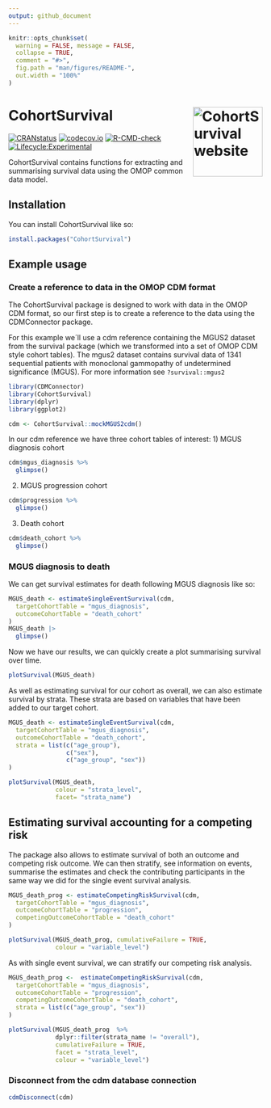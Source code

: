 ```yaml
---
output: github_document
---
```


<!-- README.md is generated from README.Rmd. Please edit that file -->

```r
knitr::opts_chunk$set(
  warning = FALSE, message = FALSE,
  collapse = TRUE,
  comment = "#>",
  fig.path = "man/figures/README-",
  out.width = "100%"
)
```

# CohortSurvival <a href="https://darwin-eu-dev.github.io/CohortSurvival/"><img src="man/figures/logo.png" align="right" height="138" alt="CohortSurvival website" /></a>

[![CRANstatus](https://www.r-pkg.org/badges/version/CohortSurvival)](https://CRAN.R-project.org/package=CohortSurvival)
[![codecov.io](https://codecov.io/github/darwin-eu/CohortSurvival/coverage.svg?branch=main)](https://app.codecov.io/github/darwin-eu/CohortSurvival?branch=main) 
[![R-CMD-check](https://github.com/darwin-eu/CohortSurvival/workflows/R-CMD-check/badge.svg)](https://github.com/darwin-eu/CohortSurvival/actions) 
[![Lifecycle:Experimental](https://img.shields.io/badge/Lifecycle-Experimental-339999)](https://lifecycle.r-lib.org/articles/stages.html)

CohortSurvival contains functions for extracting and summarising survival data using the OMOP common data model.

## Installation

You can install CohortSurvival like so:

```r
install.packages("CohortSurvival")
```

## Example usage

### Create a reference to data in the OMOP CDM format

The CohortSurvival package is designed to work with data in the OMOP CDM format, so our first step is to create a reference to the data using the CDMConnector package.

For this example we´ll use a cdm reference containing the MGUS2 dataset from the survival package (which we transformed into a set of OMOP CDM style cohort tables). The mgus2 dataset contains survival data of 1341 sequential patients with monoclonal gammopathy of undetermined significance (MGUS). For more information see `?survival::mgus2`

```r
library(CDMConnector)
library(CohortSurvival)
library(dplyr)
library(ggplot2)

cdm <- CohortSurvival::mockMGUS2cdm()
```

In our cdm reference we have three cohort tables of interest: 1) MGUS diagnosis cohort

```r
cdm$mgus_diagnosis %>%
  glimpse()
```

2)  MGUS progression cohort

```r
cdm$progression %>%
  glimpse()
```

3)  Death cohort

```r
cdm$death_cohort %>%
  glimpse()
```

### MGUS diagnosis to death

We can get survival estimates for death following MGUS diagnosis like so:

```r
MGUS_death <- estimateSingleEventSurvival(cdm,
  targetCohortTable = "mgus_diagnosis",
  outcomeCohortTable = "death_cohort"
)
MGUS_death |> 
  glimpse()
```

Now we have our results, we can quickly create a plot summarising survival over time.

```r
plotSurvival(MGUS_death)
```

As well as estimating survival for our cohort as overall, we can also estimate survival by strata. These strata are based on variables that have been added to our target cohort.

```r
MGUS_death <- estimateSingleEventSurvival(cdm,
  targetCohortTable = "mgus_diagnosis",
  outcomeCohortTable = "death_cohort",
  strata = list(c("age_group"),
                c("sex"),
                c("age_group", "sex"))
)

plotSurvival(MGUS_death, 
             colour = "strata_level", 
             facet= "strata_name")
```

## Estimating survival accounting for a competing risk

The package also allows to estimate survival of both an outcome and competing risk outcome. We can then stratify, see information on events, summarise the estimates and check the contributing participants in the same way we did for the single event survival analysis.

```r
MGUS_death_prog <- estimateCompetingRiskSurvival(cdm,
  targetCohortTable = "mgus_diagnosis",
  outcomeCohortTable = "progression",
  competingOutcomeCohortTable = "death_cohort"
)

plotSurvival(MGUS_death_prog, cumulativeFailure = TRUE,
             colour = "variable_level")
```

As with single event survival, we can stratify our competing risk analysis.

```r
MGUS_death_prog <-  estimateCompetingRiskSurvival(cdm,
  targetCohortTable = "mgus_diagnosis",
  outcomeCohortTable = "progression",
  competingOutcomeCohortTable = "death_cohort",
  strata = list(c("age_group", "sex"))
)

plotSurvival(MGUS_death_prog  %>%
             dplyr::filter(strata_name != "overall"), 
             cumulativeFailure = TRUE,
             facet = "strata_level",
             colour = "variable_level")
```

### Disconnect from the cdm database connection

```r
cdmDisconnect(cdm)
```
